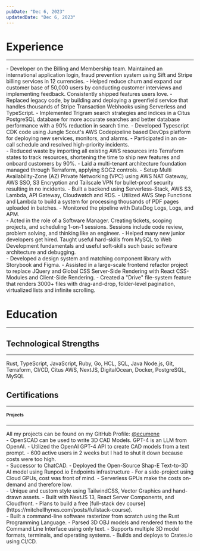 ```yaml
---
pubDate: "Dec 6, 2023"
updatedDate: "Dec 6, 2023"
---
```



# Experience

---

<Section
  title="Jungle Scout"
  tagline="Software Developer"
  location="Austin, TX (Remote)"
  period="Mar 2023 - Dec 2023"
>
    - Developer on the Billing and Membership team. Maintained an international application login, fraud prevention system using Sift and Stripe billing services in 12 currencies.
    - Helped reduce churn and expand our customer base of 50,000 users by conducting customer interviews and implementing feedback. Consistently shipped features users love.
    - Replaced legacy code, by building and deploying a greenfield service that handles thousands of Stripe Transaction Webhooks using Serverless and TypeScript.
    - Implemented Trigram search strategies and indices in a Citus PostgreSQL database for more accurate searches and better database performance with a 90% reduction in search time.
    - Developed Typescript CDK code using Jungle Scout's AWS Codepipeline based DevOps platform for deploying new services, monitors, and alarms.
    - Participated in an on-call schedule and resolved high-priority incidents.
</Section>

<Section
  title="SiftMed"
  tagline="Software Developer"
  location="St. John's, NL"
  period="Aug 2021 - Mar 2023"
>
    - Reduced waste by importing all existing AWS resources into Terraform states to track resources, shortening the time to ship new features and onboard customers by 90%.
    - Laid a multi-tenant architecture foundation managed through Terraform, applying SOC2 controls.
    - Setup Multi Availability-Zone (AZ) Private Networking (VPC) using AWS NAT Gateway, AWS SSO, S3 Encryption and Tailscale VPN for bullet-proof security resulting in no incidents.
    - Built a backend using Serverless-Stack, AWS S3, Lambda, API Gateway, Cloudwatch and RDS.
    - Utilized AWS Step Functions and Lambda to build a system for processing thousands of PDF pages uploaded in batches.
    - Monitored the pipeline with DataDog Logs, Logs, and APM. 
</Section>

<Section
  title="GetCoding"
  tagline="Coach (Part-Time)"
  location="St. John's, NL"
  period="May 2021 - Present"
>
    - Acted in the role of a Software Manager. Creating tickets, scoping projects, and scheduling 1-on-1 sessions. Sessions include code review, problem solving, and thinking like an engineer.
    - Helped many new junior developers get hired. Taught useful hard-skills from MySQL to Web Development fundamentals and useful soft-skills such basic software architecture and debugging.
</Section>

<Section
  title="CoLab Software"
  tagline="Full Stack Developer"
  location="St. John's, NL"
  period="Jun 2019 - Aug 2021"
>
    - Developed a design system and matching component library with Storybook and Figma.
    - Assisted in a large-scale frontend refactor project to replace JQuery and Global CSS Server-Side Rendering with React CSS-Modules and Client-Side Rendering.
    - Created a "Drive" file-system feature that renders 3000+ files with drag-and-drop, folder-level pagination, virtualized lists and infinite scrolling.
</Section>


# Education

---

<Section
  title="Memorial University"
  tagline="Completed 2 years of an B.Sc Degree in Computer Science"
  location="St. John's, NL"
  period="2018 - 2020"
/>

<PageBreak />

# Technological Strengths

---

<RowLine title="Programming Languages">
  Rust, TypeScript, JavaScript, Ruby, Go, HCL, SQL, Java
</RowLine>

<RowLine title="Software & Tools">
  Node.js, Git, Terraform, CI/CD, Citus
</RowLine>

<RowLine title="Platforms & Frameworks">
  AWS, NextJS, DigitalOcean, Docker, PostgreSQL, MySQL
</RowLine>

# Certifications

---

<Section
  title="Amazon Web Services Certified Solutions Architect"
  tagline="Amazon Web Services (AWS)"
  location="In-Progress"
  period="Dec 2023 - Present"
/>

<Section
  title="Amazon Web Services Certified Cloud Practitioner"
  tagline="Amazon Web Services (AWS)"
  location="Certificate"
  period="Issued Dec 2021"
/>

<Section
  title="ESET Cyber Security Awareness Training Certificate"
  tagline="ESET North America"
  location="Certificate"
  period="Issued Mar 2022"
/>

# Projects

---

<div className="text-center my-8">
  All my projects can be found on my GitHub Profile: <a href="https://github.com/ecumene">@ecumene</a>
</div>

<Section
  title={`"ChatCAD" - Create 3D models using GPT-4`}
  tagline="Deployed to Fly.io using Next.js, TailwindCSS, and React-Three-Fiber"
  location="Typescript, MySQL, Web"
  period="June 2023"
>
    - OpenSCAD can be used to write 3D CAD Models. GPT-4 is an LLM from OpenAI.
    - Utilized the OpenAI GPT-4 API to create CAD models from a text prompt.
    - 600 active users in 2 weeks but I had to shut it down because costs were too high.
</Section>

<Section
  title={`"Faber.gg" - Create 3D models using NERFs`}
  tagline="Deployed to Vercel using Next.js, TailwindCSS, and React-Three-Fiber"
  location="Typescript, PostgreSQL, Web"
  period="June 2023"
>
    - Successor to ChatCAD.
    - Deployed the Open-Source Shap-E Text-to-3D AI model using Runpod.io Endpoints infrastructure
    - For a side-project using Cloud GPUs, cost was front of mind.
    - Serverless GPUs make the costs on-demand and therefore low.
</Section>

<Section
  title={`"MitchellHynes.com" - My personal website`}
  tagline="Deployed to AWS using Serverless-Stack"
  location="Typescript, Web"
  period="June 2023"
>
    - Unique and custom style using TailwindCSS, Vector Graphics and hand-drawn assets.
    - Built with NextJS 13, React Server Components, and Cloudfront.
    - Plans to build a free [full-stack dev course](https://mitchellhynes.com/posts/fullstack-course).
</Section>

<Section
  title={`"Sloth" - A CLI for rendering 3D models in ASCII`}
  tagline="Written in Rust using minimal dependencies and published on crates.io"
  location="Rust, CLI"
  period="January 2018"
>
    - Built a command-line software rasterizer from scratch using the Rust Programming Language.
    - Parsed 3D OBJ models and rendered them to the Command Line Interface using only text.
    - Supports multiple 3D model formats, terminals, and operating systems.
    - Builds and deploys to Crates.io using CI/CD.
</Section>